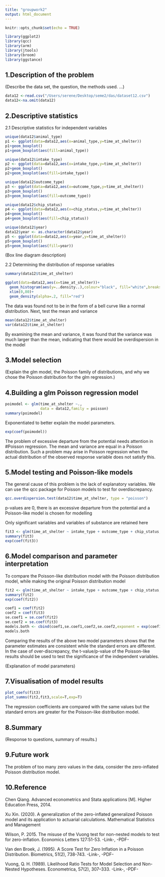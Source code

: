 ```yaml
---
title: "groupwork2"
output: html_document
---
```


```r
knitr::opts_chunk$set(echo = TRUE)
```

```r
library(ggplot2)
library(qcc)
library(arm)
library(jtools)
library(broom)
library(ggstance)
```

## 1.Description of the problem

(Describe the data set, the question, the methods used.  ...)

```r
data12 <-read.csv("/Users/serene/Desktop/seme2/das/dataset12.csv")
data12<-na.omit(data12)

```

## 2.Descriptive statistics

2.1  Descriptive statistics for independent variables

```r
unique(data12$animal_type)
p1 <- ggplot(data=data12,aes(x=animal_type,y=time_at_shelter))
p1+geom_boxplot()
p1+geom_boxplot(aes(fill=animal_type))

unique(data12$intake_type)
p2 <- ggplot(data=data12,aes(x=intake_type,y=time_at_shelter))
p2+geom_boxplot()
p2+geom_boxplot(aes(fill=intake_type))

unique(data12$outcome_type)
p3 <- ggplot(data=data12,aes(x=outcome_type,y=time_at_shelter))
p3+geom_boxplot()
p3+geom_boxplot(aes(fill=outcome_type))

unique(data12$chip_status)
p4 <- ggplot(data=data12,aes(x=chip_status,y=time_at_shelter))
p4+geom_boxplot()
p4+geom_boxplot(aes(fill=chip_status))

unique(data12$year)
data12$year <- as.character(data12$year)
p5 <- ggplot(data=data12,aes(x=year,y=time_at_shelter))
p5+geom_boxplot()
p5+geom_boxplot(aes(fill=year))
```

(Box line diagram description)

2.2 Determining the distribution of response variables

```r
summary(data12$time_at_shelter)

ggplot(data=data12,aes(x=time_at_shelter))+
  geom_histogram(aes(y=..density..),colour="black", fill="white",breaks=seq(0,80,6))+
  xlim(0,80)+
  geom_density(alpha=.2, fill="red")
```

The data was found not to be in the form of a bell curve like a normal distribution.
Next, test the mean and variance
```r
mean(data12$time_at_shelter)
var(data12$time_at_shelter)
```
By examining the mean and variance, it was found that the variance was much larger than the mean, indicating that there would be overdispersion in the model

## 3.Model selection

(Explain the glm model, the Poisson family of distributions, and why we chose the Poisson distribution for the glm regression.)

## 4.Building a glm Poisson regression model

```r
poimodel <- glm(time_at_shelter ~.,
                data = data12,family = poisson)
summary(poimodel)
```
Exponentiated to better explain the model parameters.
```r
exp(coef(poimodel))
```
The problem of excessive departure from the potential needs attention in #Poisson regression. The mean and variance are equal in a Poisson distribution.
Such a problem may arise in Poisson regression when the actual distribution of the observed response variable does not satisfy this.

## 5.Model testing and Poisson-like models

The general cause of this problem is the lack of explanatory variables. We can use the qcc package for Poisson models to test for overdiscrepancy.
```r
qcc.overdispersion.test(data12$time_at_shelter, type = "poisson")
```
p-values are 0, there is an excessive departure from the potential and a Poisson-like model is chosen for modelling

Only significant variables and variables of substance are retained here

```r

fit3 <- glm(time_at_shelter ~ intake_type + outcome_type + chip_status, family = quasipoisson(), data = data12)
summary(fit3)
exp(coef(fit3))
```

## 6.Model comparison and parameter interpretation

To compare the Poisson-like distribution model with the Poisson distribution model, while making the original Poisson distribution model

```r
fit2 <- glm(time_at_shelter ~ intake_type + outcome_type + chip_status, family = poisson(), data = data12)
summary(fit2)
exp(coef(fit2))
```


```r
coef1 = coef(fit2)
coef2 = coef(fit3)
se.coef1 = se.coef(fit2)
se.coef2 = se.coef(fit3)
models.both <- cbind(coef1,se.coef1,coef2,se.coef2,exponent = exp(coef1))
models.both
```

Comparing the results of the above two model parameters shows that the parameter estimates are consistent while the standard errors are different.
In the case of over-discrepancy, the t-value/p-value of the Poisson-like results should be used to test the significance of the independent variables.

(Explanation of model parameters)

## 7.Visualisation of model results
```r
plot_coefs(fit3)
plot_summs(fit2,fit3,scale=T,exp=T)
```

The regression coefficients are compared with the same values but the standard errors are greater for the Poisson-like distribution model.

## 8.Summary

(Response to questions, summary of results.)

## 9.Future work

The problem of too many zero values in the data, consider the zero-inflated Poisson distribution model.

## 10.Reference

Chen Qiang. Advanced econometrics and Stata applications [M]. Higher Education Press, 2014.

Xu Xin. (2020). A generalization of the zero-inflated generalized Poisson model and its application to actuarial calculations. Mathematical Statistics and Management

Wilson, P. 2015. The misuse of the Vuong test for non-nested models to test for zero-inflation. Economics Letters 127:51-53. -Link-, -PDF-

Van den Broek, J. (1995). A Score Test for Zero Inflation in a Poisson Distribution. Biometrics, 51(2), 738-743. -Link-, -PDF-

Vuong, Q. H. (1989). Likelihood Ratio Tests for Model Selection and Non-Nested Hypotheses. Econometrica, 57(2), 307–333. -Link-, -PDF-
